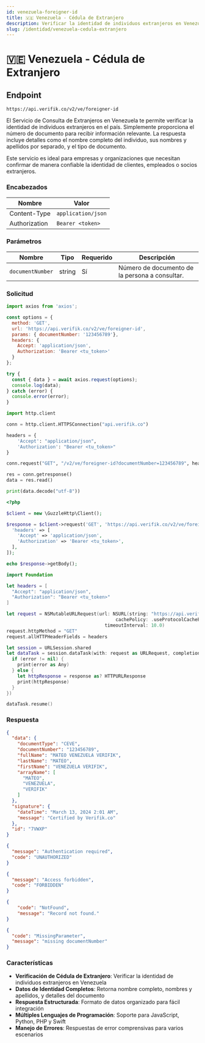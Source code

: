 ```yaml
---
id: venezuela-foreigner-id
title: 🇻🇪 Venezuela - Cédula de Extranjero
description: Verificar la identidad de individuos extranjeros en Venezuela usando su número de documento
slug: /identidad/venezuela-cedula-extranjero
---
```



# 🇻🇪 Venezuela - Cédula de Extranjero

## Endpoint

```
https://api.verifik.co/v2/ve/foreigner-id
```

El Servicio de Consulta de Extranjeros en Venezuela te permite verificar la identidad de individuos extranjeros en el país. Simplemente proporciona el número de documento para recibir información relevante. La respuesta incluye detalles como el nombre completo del individuo, sus nombres y apellidos por separado, y el tipo de documento.

Este servicio es ideal para empresas y organizaciones que necesitan confirmar de manera confiable la identidad de clientes, empleados o socios extranjeros.

### Encabezados

| Nombre        | Valor              |
| ------------- | ------------------ |
| Content-Type  | `application/json` |
| Authorization | `Bearer <token>`   |

### Parámetros

| Nombre           | Tipo    | Requerido | Descripción                                    |
| -------------- | ------- | -------- | ---------------------------------------------- |
| `documentNumber` | string | Sí      | Número de documento de la persona a consultar. |

### Solicitud

<Tabs>
  <TabItem value="javascript" label="JavaScript">

```javascript
import axios from 'axios';

const options = {
  method: 'GET',
  url: 'https://api.verifik.co/v2/ve/foreigner-id',
  params: { documentNumber: '123456789'},
  headers: {
    Accept: 'application/json',
    Authorization: 'Bearer <tu_token>'
  }
};

try {
  const { data } = await axios.request(options);
  console.log(data);
} catch (error) {
  console.error(error);
}
```

  </TabItem>
  <TabItem value="python" label="Python">

```python
import http.client

conn = http.client.HTTPSConnection("api.verifik.co")

headers = {
    'Accept': "application/json",
    'Authorization': "Bearer <tu_token>"
}

conn.request("GET", "/v2/ve/foreigner-id?documentNumber=123456789", headers=headers)

res = conn.getresponse()
data = res.read()

print(data.decode("utf-8"))
```

  </TabItem>
  <TabItem value="php" label="PHP">

```php
<?php

$client = new \GuzzleHttp\Client();

$response = $client->request('GET', 'https://api.verifik.co/v2/ve/foreigner-id?documentNumber=123456789', [
  'headers' => [
    'Accept' => 'application/json',
    'Authorization' => 'Bearer <tu_token>',
  ],
]);

echo $response->getBody();
```

  </TabItem>
  <TabItem value="swift" label="Swift">

```swift
import Foundation

let headers = [
  "Accept": "application/json",
  "Authorization": "Bearer <tu_token>"
]

let request = NSMutableURLRequest(url: NSURL(string: "https://api.verifik.co/v2/ve/foreigner-id?documentNumber=123456789")! as URL,
                                        cachePolicy: .useProtocolCachePolicy,
                                    timeoutInterval: 10.0)
request.httpMethod = "GET"
request.allHTTPHeaderFields = headers

let session = URLSession.shared
let dataTask = session.dataTask(with: request as URLRequest, completionHandler: { (data, response, error) -> Void in
  if (error != nil) {
    print(error as Any)
  } else {
    let httpResponse = response as? HTTPURLResponse
    print(httpResponse)
  }
})

dataTask.resume()
```

  </TabItem>
</Tabs>

### Respuesta

<Tabs>
  <TabItem value="200" label="200">

```json
{
  "data": {
    "documentType": "CEVE",
    "documentNumber": "123456789",
    "fullName": "MATEO VENEZUELA VERIFIK",
    "lastName": "MATEO",
    "firstName": "VENEZUELA VERIFIK",
    "arrayName": [
      "MATEO",
      "VENEZUELA",
      "VERIFIK"
    ]
  },
  "signature": {
    "dateTime": "March 13, 2024 2:01 AM",
    "message": "Certified by Verifik.co"
  },
  "id": "7VWXP"
}
```

  </TabItem>
  <TabItem value="401" label="401">

```json
{
  "message": "Authentication required",
  "code": "UNAUTHORIZED"
}
```

  </TabItem>
  <TabItem value="403" label="403">

```json
{
  "message": "Access forbidden",
  "code": "FORBIDDEN"
}
```

  </TabItem>
  <TabItem value="404" label="404">

```json
{
    "code": "NotFound",
    "message": "Record not found."
}
```

  </TabItem>
  <TabItem value="409" label="409">

```json
{
  "code": "MissingParameter",
  "message": "missing documentNumber"
}
```

  </TabItem>
</Tabs>

### Características

-   **Verificación de Cédula de Extranjero**: Verificar la identidad de individuos extranjeros en Venezuela
-   **Datos de Identidad Completos**: Retorna nombre completo, nombres y apellidos, y detalles del documento
-   **Respuesta Estructurada**: Formato de datos organizado para fácil integración
-   **Múltiples Lenguajes de Programación**: Soporte para JavaScript, Python, PHP y Swift
-   **Manejo de Errores**: Respuestas de error comprensivas para varios escenarios
